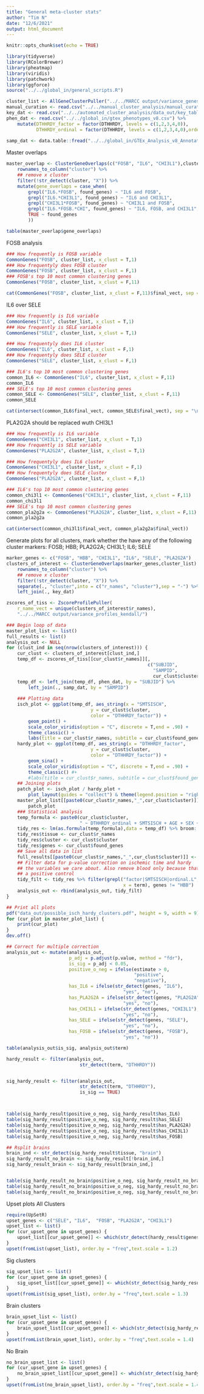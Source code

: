 ```yaml
---
title: "General meta-cluster stats"
author: "Tim N"
date: "12/6/2021"
output: html_document
---
```


```r
knitr::opts_chunk$set(echo = TRUE)
```

```r
library(tidyverse)
library(RColorBrewer)
library(pheatmap)
library(viridis)
library(patchwork)
library(ggforce)
source("../../global_in/general_scripts.R")
```

```r
cluster_list <- AllGeneClusterPuller("../../MARCC output/variance_genes_kendall/")
manual_curation <- read.csv("../../manual_cluster_analysis/manual_curation.csv")
key_dat <- read.csv("../../automated_cluster_analysis/data_out/key_table.csv")
phen_dat <- read.csv("../../global_in/gtex_phenotypes_v8.csv") %>%
    mutate(DTHHRDY_factor = factor(DTHHRDY, levels = c(1,2,3,4,0)),
           DTHHRDY_ordinal = factor(DTHHRDY, levels = c(1,2,3,4,0),ordered = TRUE))
           
samp_dat <- data.table::fread("../../global_in/GTEx_Analysis_v8_Annotations_SampleAttributesDS.txt")
```


Master overlaps
```r
master_overlap <- ClusterGeneOverlaps(c("FOSB", "IL6", "CHI3L1"),cluster_list) %>%
    rownames_to_column("cluster") %>%
    ## remove x cluster
    filter(!str_detect(cluster, "X")) %>%
    mutate(gene_overlaps = case_when(
        grepl("IL6.*FOSB", found_genes) ~ "IL6 and FOSB",
        grepl("IL6.*CHI3L1", found_genes) ~ "IL6 and CHI3L1",
        grepl("CHI3L1*FOSB", found_genes) ~ "CHI3L1 and FOSB",
        grepl("IL6.*FOSB.*CHI", found_genes) ~ "IL6, FOSB, and CHI3L1",
        TRUE ~ found_genes
        ))

table(master_overlap$gene_overlaps)
```


FOSB analysis

```r
### How frequently is FOSB variable
CommonGenes("FOSB", cluster_list, x_clust = T,1)
### How frequentyly does FOSB cluster
CommonGenes("FOSB", cluster_list, x_clust = F,1)
### FOSB's top 10 most common clustering genes
CommonGenes("FOSB", cluster_list, x_clust = F,11)

cat(CommonGenes("FOSB", cluster_list, x_clust = F,11)$final_vect, sep = "\n")
```

IL6 over SELE

```r
### How frequently is IL6 variable
CommonGenes("IL6", cluster_list, x_clust = T,1)
### How frequently is SELE variable
CommonGenes("SELE", cluster_list, x_clust = T,1)

### How frequentyly does IL6 cluster
CommonGenes("IL6", cluster_list, x_clust = F,1)
### How frequentyly does SELE cluster
CommonGenes("SELE", cluster_list, x_clust = F,1)

### IL6's top 10 most common clustering genes
common_IL6 <- CommonGenes("IL6", cluster_list, x_clust = F,11)
common_IL6
### SELE's top 10 most common clustering genes
common_SELE <- CommonGenes("SELE", cluster_list, x_clust = F,11)
common_SELE

cat(intersect(common_IL6$final_vect, common_SELE$final_vect), sep = "\n")

```

PLA2G2A should be replaced wuth CHI3L1
```r
### How frequently is IL6 variable
CommonGenes("CHI3L1", cluster_list, x_clust = T,1)
### How frequently is SELE variable
CommonGenes("PLA2G2A", cluster_list, x_clust = T,1)

### How frequentyly does IL6 cluster
CommonGenes("CHI3L1", cluster_list, x_clust = F,1)
### How frequentyly does SELE cluster
CommonGenes("PLA2G2A", cluster_list, x_clust = F,1)

### IL6's top 10 most common clustering genes
common_chi3l1 <- CommonGenes("CHI3L1", cluster_list, x_clust = F,11)
common_chi3l1
### SELE's top 10 most common clustering genes
common_pla2g2a <- CommonGenes("PLA2G2A", cluster_list, x_clust = F,11)
common_pla2g2a

cat(intersect(common_chi3l1$final_vect, common_pla2g2a$final_vect))
```

Generate plots for all clusters, mark whether the have any of the following
cluster markers:
FOSB; HBB; PLA2G2A; CHI3L1; IL6; SELE
```r
marker_genes <- c("FOSB", "HBB", "CHI3L1", "IL6", "SELE", "PLA2G2A")
clusters_of_interest <- ClusterGeneOverlaps(marker_genes,cluster_list) %>%
    rownames_to_column("cluster") %>%
    ## remove x cluster
    filter(!str_detect(cluster, "X")) %>%
    separate(., "cluster",into = c("r_names", "cluster"),sep = "-") %>%
    left_join(., key_dat)

zscores_of_tiss <- ZscoreProfilePuller(
    r_name_vect = unique(clusters_of_interest$r_names),
    "../../MARCC output/variance_profiles_kendall/")

### Begin loop of data
master_plot_list <- list()
full_results <- list()
analysis_out <- NULL
for (clust_ind in seq(nrow(clusters_of_interest))) {
    cur_clust <- clusters_of_interest[clust_ind,]
    temp_df <- zscores_of_tiss[[cur_clust$r_names]][,
                                                    c("SUBJID",
                                                      "SAMPID",
                                                      cur_clust$cluster)]
    temp_df <- left_join(temp_df, phen_dat, by = "SUBJID") %>%
        left_join(., samp_dat, by = "SAMPID")
    
    ### Plotting data
    isch_plot <- ggplot(temp_df, aes_string(x = "SMTSISCH",
                               y = cur_clust$cluster,
                               color = "DTHHRDY_factor")) +
        geom_point() +
        scale_color_viridis(option = "C", discrete = T,end = .90) +
        theme_classic() +
        labs(title = cur_clust$r_names, subtitle = cur_clust$found_genes)
    hardy_plot <- ggplot(temp_df, aes_string(x = "DTHHRDY_factor",
                               y = cur_clust$cluster,
                               color = "DTHHRDY_factor")) +
        geom_sina() +
        scale_color_viridis(option = "C", discrete = T,end = .90) +
        theme_classic() #+
        #labs(title = cur_clust$r_names, subtitle = cur_clust$found_genes)
    ## Joining plots
    patch_plot <- isch_plot / hardy_plot +
        plot_layout(guides = "collect") & theme(legend.position = "right")
    master_plot_list[[paste0(cur_clust$r_names,"_",cur_clust$cluster)]] <-
        patch_plot
    ### Statistical analysis
    temp_formula <- paste0(cur_clust$cluster,
                           " ~ DTHHRDY_ordinal + SMTSISCH + AGE + SEX + SMGEBTCH")
    tidy_res <- lm(as.formula(temp_formula),data = temp_df) %>% broom::tidy()
    tidy_res$tissue <- cur_clust$r_names
    tidy_res$cluster <- cur_clust$cluster
    tidy_res$genes <- cur_clust$found_genes
    ## Save all data in list
    full_results[[paste0(cur_clust$r_names,"_",cur_clust$cluster)]] <- tidy_res
    ## Filter data for p-value correction on ischemic time and hardy
    ## the variables we care about. Also remove blood only because that is jsut
    ## a positive control
    tidy_filt <- tidy_res %>% filter(grepl("factor|SMTSISCH|ordinal.L",
                                           x = term), genes != "HBB")
    analysis_out <- rbind(analysis_out, tidy_filt)
}

## Print all plots
pdf("data_out/possible_isch_hardy_clusters.pdf", height = 9, width = 9)
for (cur_plot in master_plot_list) {
    print(cur_plot)
}
dev.off()

## Correct for multiple correction
analysis_out <- mutate(analysis_out,
                       p_adj = p.adjust(p.value, method = "fdr"),
                       is_sig = p_adj < 0.05,
                       positive_o_neg = ifelse(estimate > 0,
                                               "positive",
                                               "negative"),
                       has_IL6 = ifelse(str_detect(genes, "IL6"),
                                           "yes", "no"),
                       has_PLA2G2A = ifelse(str_detect(genes, "PLA2G2A"),
                                           "yes", "no"),
                       has_CHI3L1 = ifelse(str_detect(genes, "CHI3L1"),
                                           "yes", "no"),
                       has_SELE = ifelse(str_detect(genes, "SELE"),
                                           "yes", "no"),
                       has_FOSB = ifelse(str_detect(genes, "FOSB"),
                                           "yes", "no"))

table(analysis_out$is_sig, analysis_out$term)

hardy_result <- filter(analysis_out,
                           str_detect(term, "DTHHRDY"))


sig_hardy_result <- filter(analysis_out,
                           str_detect(term, "DTHHRDY"),
                           is_sig == TRUE)



table(sig_hardy_result$positive_o_neg, sig_hardy_result$has_IL6)
table(sig_hardy_result$positive_o_neg, sig_hardy_result$has_SELE)
table(sig_hardy_result$positive_o_neg, sig_hardy_result$has_PLA2G2A)
table(sig_hardy_result$positive_o_neg, sig_hardy_result$has_CHI3L1)
table(sig_hardy_result$positive_o_neg, sig_hardy_result$has_FOSB)

## Rsplit brains
brain_ind <- str_detect(sig_hardy_result$tissue, "brain")
sig_hardy_result_no_brain <- sig_hardy_result[!brain_ind,]
sig_hardy_result_brain <- sig_hardy_result[brain_ind,]


table(sig_hardy_result_no_brain$positive_o_neg, sig_hardy_result_no_brain$has_IL6)
table(sig_hardy_result_no_brain$positive_o_neg, sig_hardy_result_no_brain$has_CHI3L1)
table(sig_hardy_result_no_brain$positive_o_neg, sig_hardy_result_no_brain$has_PLA2G2A)

```

Upset plots
All Clusters
```r
require(UpSetR)
upset_genes <- c("SELE", "IL6",  "FOSB", "PLA2G2A", "CHI3L1")
upset_list <- list()
for (cur_upset_gene in upset_genes) {
    upset_list[[cur_upset_gene]] <- which(str_detect(hardy_result$genes, cur_upset_gene))
}
upset(fromList(upset_list), order.by = "freq",text.scale = 1.2)
```

Sig clusters
```r
sig_upset_list <- list()
for (cur_upset_gene in upset_genes) {
    sig_upset_list[[cur_upset_gene]] <- which(str_detect(sig_hardy_result$genes, cur_upset_gene))
}
upset(fromList(sig_upset_list), order.by = "freq",text.scale = 1.3)
```
Brain clusters
```r
brain_upset_list <- list()
for (cur_upset_gene in upset_genes) {
    brain_upset_list[[cur_upset_gene]] <- which(str_detect(sig_hardy_result_brain$genes, cur_upset_gene))
}
upset(fromList(brain_upset_list), order.by = "freq",text.scale = 1.4)
```

No Brain
```r
no_brain_upset_list <- list()
for (cur_upset_gene in upset_genes) {
    no_brain_upset_list[[cur_upset_gene]] <- which(str_detect(sig_hardy_result_no_brain$genes, cur_upset_gene))
}
upset(fromList(no_brain_upset_list), order.by = "freq",text.scale = 1.4)
```

